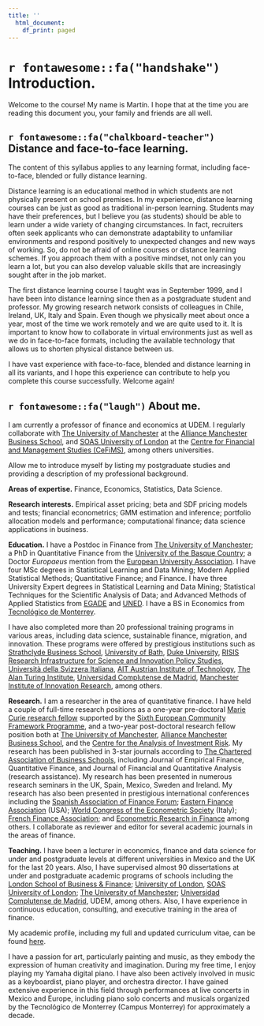 ```yaml
---
title: ''
  html_document:
    df_print: paged
---
```


\newpage

# `r fontawesome::fa("handshake")` Introduction. 

Welcome to the course! My name is Martín. I hope that at the time you are reading this document you, your family and friends are all well.

<!-- ## Perfil de egreso (en español). -->

<!-- This course contributes to developing the following professional profile. -->

<!-- El egresado y la egresada de la licenciatura en finanzas internacionales comprende el funcionamiento de los mercados económico-financieros e implementa modelos cuantitativos para analizar y ejecutar estrategias de financiamiento e inversión en un ambiente de incertidumbre. El graduado toma decisiones financieras innovadoras basadas en el análisis de datos, la creación de valor económico, y su conducta profesional es coherente con altos estándares éticos. Además, es consciente de su responsabilidad en la solución de los retos sociales y ambientales en el contexto de las finanzas sostenibles. Las habilidades y competencias del egresado son congruentes con las demandas de la industria 4.0 al incorporar lenguajes computacionales y aplicaciones tecnológicas para el análisis de Big Data, automatización de análisis financiero, y el desarrollo de algoritmos usados en *machine learning* e inteligencia artificial para abordar los retos de la industria financiera. Su perfil le permite reaccionar y adaptarse ágilmente a los cambios vertiginosos de la industria y los mercados financieros, hacer investigación aplicada, y proponer nuevas soluciones de valor a negocios tradicionales y FinTech. -->

## `r fontawesome::fa("chalkboard-teacher")` Distance and face-to-face learning.

The content of this syllabus applies to any learning format, including face-to-face, blended or fully distance learning. 

Distance learning is an educational method in which students are not physically present on school premises. In my experience, distance learning courses can be just as good as traditional in-person learning. Students may have their preferences, but I believe you (as students) should be able to learn under a wide variety of changing circumstances. In fact, recruiters often seek applicants who can demonstrate adaptability to unfamiliar environments and respond positively to unexpected changes and new ways of working. So, do not be afraid of online courses or distance learning schemes. If you approach them with a positive mindset, not only can you learn a lot, but you can also develop valuable skills that are increasingly sought after in the job market.

The first distance learning course I taught was in September 1999, and I have been into distance learning since then as a postgraduate student and professor. My growing research network consists of colleagues in Chile, Ireland, UK, Italy and Spain. Even though we physically meet about once a year, most of the time we work remotely and we are quite used to it. It is important to know how to collaborate in virtual environments just as well as we do in face-to-face formats, including the available technology that allows us to shorten physical distance between us. 

I have vast experience with face-to-face, blended and distance learning in all its variants, and I hope this experience can contribute to help you complete this course successfully. Welcome again!

## `r fontawesome::fa("laugh")` About me.

I am currently a professor of finance and economics at UDEM. I regularly collaborate with [The University of Manchester](https://www.manchester.ac.uk/) at the [Alliance Manchester Business School](https://www.alliancembs.manchester.ac.uk/), and [SOAS University of London](https://www.soas.ac.uk/) at the [Centre for Financial and Management Studies (CeFiMS)](https://www.cefims.ac.uk/), among others universities.

Allow me to introduce myself by listing my postgraduate studies and providing a description of my professional background.

**Areas of expertise.** Finance, Economics, Statistics, Data Science.

**Research interests.** Empirical asset pricing; beta and SDF pricing models and tests; financial econometrics; GMM estimation and inference; portfolio allocation models and performance; computational finance; data science applications in business.

**Education.** I have a Postdoc in Finance from [The University of Manchester](https://www.manchester.ac.uk/); a PhD in Quantitative Finance from the [University of the Basque Country](https://www.ehu.eus/en/en-home); a Doctor *Europaeus* mention from the [European University Association](https://eua.eu/). I have four MSc degrees in Statistical Learning and Data Mining; Modern Applied Statistical Methods; Quantitative Finance; and Finance. I have three University Expert degrees in Statistical Learning and Data Mining; Statistical Techniques for the Scientific Analysis of Data; and Advanced Methods of Applied Statistics from [EGADE](https://egade.tec.mx/es/home) and [UNED](https://www.uned.es/universidad/inicio.html). I have a BS in Economics from [Tecnológico de Monterrey](https://tec.mx/es). 

I have also completed more than 20 professional training programs in various areas, including data science, sustainable finance, migration, and innovation. These programs were offered by prestigious institutions such as [Strathclyde Business School](https://www.strath.ac.uk/business/), [University of Bath](https://www.bath.ac.uk/), [Duke University](https://duke.edu/), [RISIS Research Infrastructure for Science and Innovation Policy Studies](https://www.risis2.eu/), [Università della Svizzera Italiana](https://www.usi.ch/it), [AIT Austrian Institute of Technology](https://www.ait.ac.at/en/), [The Alan Turing Institute](https://www.turing.ac.uk/), [Universidad Complutense de Madrid](https://www.ucm.es/), [Manchester Institute of Innovation Research](https://www.mioir.manchester.ac.uk/), among others.

**Research.** I am a researcher in the area of quantitative finance. I have held a couple of full-time research positions as a one-year pre-doctoral [Marie Curie research fellow](https://marie-sklodowska-curie-actions.ec.europa.eu/actions/postdoctoral-fellowships) supported by the [Sixth European Community Framework Programme](https://ec.europa.eu/commission/presscorner/detail/en/MEMO_02_152), and a two-year post-doctoral research fellow position both at [The University of Manchester](https://www.manchester.ac.uk/), [Alliance Manchester Business School](https://www.alliancembs.manchester.ac.uk/), and the [Centre for the Analysis of Investment Risk](https://www.alliancembs.manchester.ac.uk/research/accounting-and-finance/centre-for-the-analysis-of-investment-risk/). My research has been published in 3-star journals according to [The Chartered Association of Business Schools](https://charteredabs.org/), including Journal of Empirical Finance, Quantitative Finance, and Journal of Financial and Quantitative Analysis (research assistance). My research has been presented in numerous research seminars in the UK, Spain, Mexico, Sweden and Ireland. My research has also been presented in prestigious international conferences including the [Spanish Association of Finance Forum](https://finance-forum.es/); [Eastern Finance Association](https://easternfinance.org/) (USA); [World Congress of the Econometric Society](https://www.econometricsociety.org/) (Italy); [French Finance Association](https://www.affi.asso.fr/en); and [Econometric Research in Finance](https://www.erfin.org/journal/index.php/erfin) among others. I collaborate as reviewer and editor for several academic journals in the areas of finance.

**Teaching.** I have been a lecturer in economics, finance and data science for under and postgraduate levels at different universities in Mexico and the UK for the last 20 years. Also, I have supervised almost 90 dissertations at under and postgraduate academic programs of schools including the [London School of Business & Finance](https://www.lsbf.org.uk/); [University of London](https://www.london.ac.uk/), [SOAS University of London](https://www.soas.ac.uk/); [The University of Manchester](https://www.manchester.ac.uk/); [Universidad Complutense de Madrid](https://www.ucm.es/), UDEM, among others. Also, I have experience in continuous education, consulting, and executive training in the area of finance.

<!-- [^1]: The Chartered Association of Business Schools is considered the voice of the UK's business and management education sector. According to ABS, all 3 stars rated journals publish original and well executed research papers and are highly regarded. These journals typically have good submission rates and are very selective in what they publish. Papers are heavily refereed in 3 stars rated journals. -->

My academic profile, including my full and updated curriculum vitae, can be found [here](https://github.com/mlozanoqf/resume/raw/master/cv-mlozano.pdf).

<!-- This is my teaching philosophy in 100 words: *The time and the brain are resources and constraints as both restrict the amount of time available to learn. We understand this at the university, so we use these resources efficiently. Here, we stimulate our mental capacity to create and innovate by doing research; and we teach how to think and learn in a systematic and scientific manner. Here, we promote the most fundamental human values to build a prosperous society. I love teaching almost as much as doing research because every semester represents a new opportunity to further enhance our lives by learning the most given our time constraints.* -->

I have a passion for art, particularly painting and music, as they embody the expression of human creativity and imagination. During my free time, I enjoy playing my Yamaha digital piano. I have also been actively involved in music as a keyboardist, piano player, and orchestra director. I have gained extensive experience in this field through performances at live concerts in Mexico and Europe, including piano solo concerts and musicals organized by the Tecnológico de Monterrey (Campus Monterrey) for approximately a decade.
